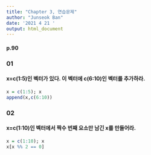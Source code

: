 ```yaml
---
title: "Chapter 3, 연습문제"
author: "Junseok Ban"
date: '2021 4 21 '
output: html_document
---
```

#### p.90
### 01
#### x=c(1:5)인 벡터가 있다. 이 벡터에 c(6:10)인 벡터를 추가하라.

```r
x = c(1:5); x
append(x,c(6:10))
```

### 02
#### x=c(1:10)인 벡터에서 짝수 번째 요소만 남긴 x를 만들어라.

```r
x = c(1:10); x
x[x %% 2 == 0]
```
